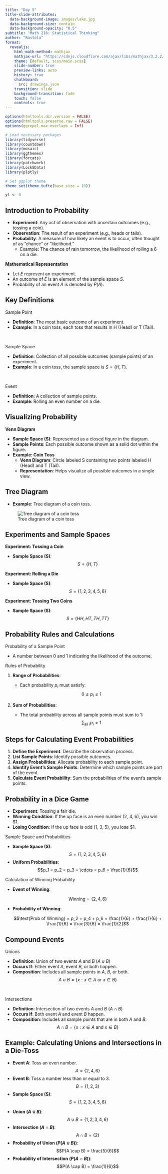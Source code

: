 ```yaml
---
title: "Day 5"
title-slide-attributes:
  data-background-image: images/lake.jpg
  data-background-size: contain
  data-background-opacity: "0.5"
subtitle: "Math 216: Statistical Thinking"
author: "Bastola"
format:
  revealjs:
    html-math-method: mathjax
    mathjax-url: "https://cdnjs.cloudflare.com/ajax/libs/mathjax/3.2.2/MathJax.js" 
    theme: [default, scss/main.scss]
    slide-number: true
    preview-links: auto
    history: true
    chalkboard: 
      src: drawings.json
    transition: slide
    background-transition: fade    
    touch: false
    controls: true
---
```


```r
options(htmltools.dir.version = FALSE)
options(htmltools.preserve.raw = FALSE)
options(ggrepel.max.overlaps = Inf)

# Load necessary packages
library(tidyverse)
library(countdown)
library(mosaic)
library(ggthemes)
library(forcats)
library(patchwork)
library(Lock5Data)
library(plotly)

# Set ggplot theme
theme_set(theme_tufte(base_size = 10))

yt <- 0
```

## Introduction to Probability

::: cle6
::: font60

- **Experiment**: Any act of observation with uncertain outcomes (e.g., tossing a coin).
- **Observation**: The result of an experiment (e.g., heads or tails).
- **Probability**: A measure of how likely an event is to occur, often thought of as "chance" or "likelihood."
  - Example: The chance of rain tomorrow, the likelihood of rolling a 6 on a die.



**Mathematical Representation**

- Let $E$ represent an experiment.
- An outcome of $E$ is an element of the sample space $S$.
- Probability of an event $A$ is denoted by $P(A)$.

:::
:::


## Key Definitions


::: font60

::: name 
Sample Point

- **Definition**: The most basic outcome of an experiment.
- **Example**: In a coin toss, each toss that results in H (Head) or T (Tail).
:::

<br>

::: name 
Sample Space 

- **Definition**: Collection of all possible outcomes (sample points) of an experiment.
- **Example**: In a coin toss, the sample space is $S = \{H, T\}$.
:::

<br>

::: name 
Event

- **Definition**: A collection of sample points.
- **Example**: Rolling an even number on a die.
:::

:::




## Visualizing Probability

::: cle6
::: font70

 **Venn Diagram**

- **Sample Space (S)**: Represented as a closed figure in the diagram.
- **Sample Points**: Each possible outcome shown as a solid dot within the figure.
- **Example: Coin Toss**
  - **Venn Diagram**: Circle labeled S containing two points labeled H (Head) and T (Tail).
  - **Representation**: Helps visualize all possible outcomes in a single view.

:::
:::

## Tree Diagram

- **Example**: Tree diagram of a coin toss.

![Tree diagram of a coin toss](images/coin_tree.png)




## Experiments and Sample Spaces

::: name

**Experiment: Tossing a Coin**

- **Sample Space (S)**: 
  $$S = \{H, T\}$$

**Experiment: Rolling a Die**

- **Sample Space (S)**: 
  $$S = \{1, 2, 3, 4, 5, 6\}$$

**Experiment: Tossing Two Coins**

- **Sample Space (S)**: 
  $$S = \{HH, HT, TH, TT\}$$


:::

## Probability Rules and Calculations

::: cle14
::: font60

Probability of a Sample Point 

- A number between 0 and 1 indicating the likelihood of the outcome.

Rules of Probability 

1. **Range of Probabilities**:

   - Each probability $p_i$ must satisfy:
     $$0 \leq p_i \leq 1$$
2. **Sum of Probabilities**:

   - The total probability across all sample points must sum to 1:
     $$\sum_{\text{all } i} p_i = 1$$

:::
:::

## Steps for Calculating Event Probabilities

::: cle14
::: font70

1. **Define the Experiment**: Describe the observation process.
2. **List Sample Points**: Identify possible outcomes.
3. **Assign Probabilities**: Allocate probability to each sample point.
4. **Identify Event's Sample Points**: Determine which sample points are part of the event.
5. **Calculate Event Probability**: Sum the probabilities of the event's sample points.

:::
:::


## Probability in a Dice Game

::: cle13
::: font50

::: row
::: left

- **Experiment**: Tossing a fair die.
- **Winning Condition**: If the up face is an even number (2, 4, 6), you win $1.
- **Losing Condition**: If the up face is odd (1, 3, 5), you lose $1.

Sample Space and Probabilities 

- **Sample Space (S)**:
  $$S = \{1, 2, 3, 4, 5, 6\}$$
- **Uniform Probabilities**:
  $$p_1 = p_2 = p_3 = \cdots = p_6 = \frac{1}{6}$$

:::

::: right

::: name
Calculation of Winning Probability 
:::

- **Event of Winning**:

  $$\text{Winning} = \{2, 4, 6\}$$
  
- **Probability of Winning**:

  $$\text{Prob of Winning} = p_2 + p_4 + p_6 = \frac{1}{6} + \frac{1}{6} + \frac{1}{6} = \frac{3}{6} = \frac{1}{2}$$

:::
:::
:::
:::


## Compound Events

::: name
::: font80

Unions

- **Definition**: Union of two events $A$ and $B$ ($A \cup B$)
- **Occurs If**: Either event $A$, event $B$, or both happen.
- **Composition**: Includes all sample points in $A$, $B$, or both.
  $$A \cup B = \{x : x \in A \text{ or } x \in B\}$$
:::
:::

<br>

::: name
::: font80
Intersections

- **Definition**: Intersection of two events $A$ and $B$ ($A \cap B$)
- **Occurs If**: Both event $A$ and event $B$ happen.
- **Composition**: Includes all sample points that are in both $A$ and $B$.
  $$A \cap B = \{x : x \in A \text{ and } x \in B\}$$

:::
:::


## Example: Calculating Unions and Intersections in a Die-Toss

::: font60
::: name

::: row
::: left

- **Event A**: Toss an even number.
  $$A = \{2, 4, 6\}$$
- **Event B**: Toss a number less than or equal to 3.
  $$B = \{1, 2, 3\}$$
- **Sample Space (S)**:
  $$S = \{1, 2, 3, 4, 5, 6\}$$

:::

::: right

- **Union ($A \cup B$)**:
  $$A \cup B = \{1, 2, 3, 4, 6\}$$
- **Intersection ($A \cap B$)**:
  $$A \cap B = \{2\}$$
- **Probability of Union ($P(A \cup B)$)**:
  $$P(A \cup B) = \frac{5}{6}$$
- **Probability of Intersection ($P(A \cap B)$)**:
  $$P(A \cap B) = \frac{1}{6}$$

:::
:::
:::
:::